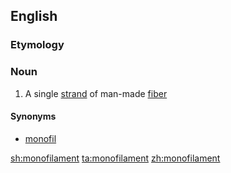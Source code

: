 ==English==

===Etymology===
{{prefix|mono|filament|lang=en}}

===Noun===
{{en-noun}}

# {{lb|en|textiles}} A single [[strand]] of man-made [[fiber]]

====Synonyms====
* [[monofil]]

[[sh:monofilament]]
[[ta:monofilament]]
[[zh:monofilament]]